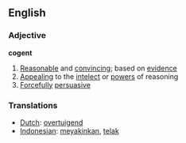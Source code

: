 ==English==
=== Adjective ===

'''cogent'''

# [[Reasonable]] and [[convincing]]; based on [[evidence]]
# [[Appealing]] to the [[intelect]] or [[power]]s of reasoning
# [[Forcefully]] [[persuasive]]

=== Translations ===
*[[Dutch]]: [[overtuigend]]
*[[Indonesian]]: [[yakin|meyakinkan]], [[telak]]